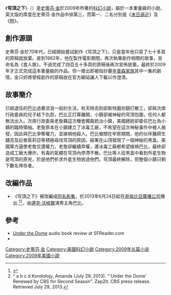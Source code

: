 {{otheruses|穹顶之下}}
{{infobox Book | <!-- See Wikipedia:WikiProject_Novels or Wikipedia:WikiProject_Books -->
| name             = 穹頂之下
| title_orig       ='''''Under the Dome'''''
| image            = Under the Dome Final.jpg
| caption          = 第一版封面
| translator       =
| author           = [[史蒂芬·金|史蒂芬·金]]
| cover_artist     = 
| country          = [[美國|美國]]
| language         = 英語
| publisher        = [[斯克裡布納之子公司|斯克裡布納之子公司]]
| genre            = [[科幻小說|科幻小說]]<br />{{link-en|政治小說|Political fiction}}
| release_date     = 2009年11月10日
| media_type       = 印刷（精裝書）
| pages            = 1074頁
| isbn             = 978-1-4391-4850-1
}}
《'''穹頂之下'''》（{{lang-en|''Under the Dome''}}）是[[史蒂芬·金|史蒂芬·金]]於2009年所著的[[科幻小說|科幻小說]]，屬於一本重量級的小說，英文版的厚度在史蒂芬·金作品中排第三，而第一、二名分別是《[[末日逼近|末日逼近]]》及《[[牠_(小說)|牠]]》。

==創作源頭==
史蒂芬·金於70年代，已經開始嘗試創作《穹頂之下》，只是當年他只寫了七十多頁的原稿就放棄。直到1982年，他在製作電影期間，再次執筆創作相關的故事，並命名為《食人族》，不過完成了四百五十多頁的原稿後再次宣佈放棄。最終於2009年才正式完成這本重量級的作品。但一推出即被指抄襲[[辛普森家族|辛普森家族]]其中一集的劇情，金只好將曾經創作的原稿放在官方網站讓人下載以作澄清。

== 故事簡介 ==
已經退伍的巴比過著流浪一般的生活，秋天時去到卻斯特磨坊鎮打散工，卻與次席行政委員的兒子結下仇怨，巴比正打算離開，小鎮卻被神秘的穹頂包圍，任何人都無法出入。次席行政委員老詹藉這次機會獨裁統治小鎮，美國總統卻委任巴比為小鎮的臨時領袖。老詹原本在小鎮建立了冰毒工廠，不希望在這次神秘事件中被人揭發，因此與巴比爭奪權力，並嫁禍他殺人。巴比被關在牢房期間，他的伙伴醫師生鏽克及記者茱莉亞等積極尋找穹頂的原因，結果在山頂發現了一個神秘的黑盒。美國軍方逼使老詹交還權力，老詹卻繼續弄權，連冰毒工廠都希望嫁禍巴比，最終卻造成工廠大爆炸，有毒的氣體在穹頂內停滯不散。巴比等人從黑盒中看到外星生物是穹頂的原兇，於是他們祈求外星生物放過他們。穹頂最終解除，但整個小鎮只剩下數名倖存者。

== 改編作品 ==
*《穹頂之下》被改編成[[穹顶之下_(电视剧)|同名影集]]，於2013年6月24日起在[[哥倫比亞廣播公司|哥倫比亞廣播公司]]播出.<ref>{{cite web|url=http://www.hollywoodreporter.com/live-feed/big-brother-under-dome-unforgettable-411729|title=CBS Sets Premiere Dates for 'Under the Dome,' 'Big Brother' and 'Unforgettable'|work=The Hollywood Reporter|last=Ng|first=Philiana|date=January 12, 2013|accessdate=January 13, 2013|archive-date=2013-09-15|archive-url=https://web.archive.org/web/20130915152319/http://www.hollywoodreporter.com/live-feed/big-brother-under-dome-unforgettable-411729|dead-url=no}}</ref><ref>^ a b c d Kondolojy, Amanda (July 29, 2013). "'Under the Dome' Renewed by CBS for Second Season". Zap2It. CBS press release. Retrieved July 29, 2013.</ref>，由[[邁克·沃格爾|邁克·沃格爾]]演男主角巴比。

==參考==
{{Reflist|30em}}
{{refbegin}}
* [http://www.sfreader.com/read_review.asp?t=Under%20the%20Dome-Stephen%20King&book=1434 Under the Dome] audio book review at SFReader.com 
*{{cite book|last=Spignesi|first=Stephen|title=The Lost Work of Stephen King|url=https://archive.org/details/lostworkofstephe0000spig|publisher=Birch Lane Press|year=1998|isbn=1-55972-469-2|pages=[https://archive.org/details/lostworkofstephe0000spig/page/131 131]–132|ref=Spignesi}}
{{refend}}


{{史蒂芬·金}}

[[Category:史蒂芬·金|Category:史蒂芬·金]]
[[Category:美國科幻小說|Category:美國科幻小說]]
[[Category:2009年长篇小说|Category:2009年长篇小说]]
[[Category:2009年美國小說|Category:2009年美國小說]]